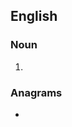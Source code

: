 ==English==

===Noun===
{{head|en|noun plural form}}

# {{plural of|underbridge|lang=en}}

===Anagrams===
* {{anagrams|en|Øresund Bridge}}